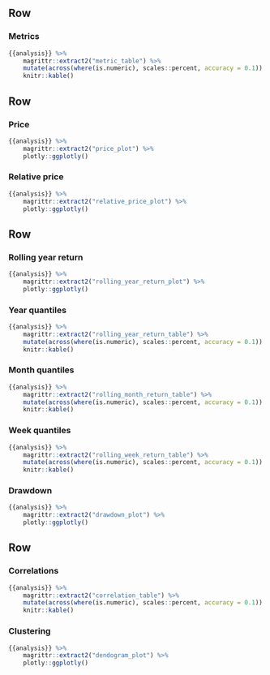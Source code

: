 Row
--------------------------------------------------------------------------------

### Metrics
```r
{{analysis}} %>% 
    magrittr::extract2("metric_table") %>% 
    mutate(across(where(is.numeric), scales::percent, accuracy = 0.1)) %>%
    knitr::kable()
```


Row
--------------------------------------------------------------------------------

### Price
```r
{{analysis}} %>% 
    magrittr::extract2("price_plot") %>% 
    plotly::ggplotly()
```

### Relative price
```r
{{analysis}} %>% 
    magrittr::extract2("relative_price_plot") %>% 
    plotly::ggplotly()
```


Row {.tabset .tabset-fade}
--------------------------------------------------------------------------------

### Rolling year return
```r
{{analysis}} %>% 
    magrittr::extract2("rolling_year_return_plot") %>% 
    plotly::ggplotly()
```

### Year quantiles
```r
{{analysis}} %>% 
    magrittr::extract2("rolling_year_return_table") %>%
    mutate(across(where(is.numeric), scales::percent, accuracy = 0.1)) %>%
    knitr::kable()
```

### Month quantiles
```r
{{analysis}} %>% 
    magrittr::extract2("rolling_month_return_table") %>%
    mutate(across(where(is.numeric), scales::percent, accuracy = 0.1)) %>%
    knitr::kable()
```

### Week quantiles
```r
{{analysis}} %>% 
    magrittr::extract2("rolling_week_return_table") %>% 
    mutate(across(where(is.numeric), scales::percent, accuracy = 0.1)) %>%
    knitr::kable()
```

### Drawdown
```r
{{analysis}} %>% 
    magrittr::extract2("drawdown_plot") %>% 
    plotly::ggplotly()
```


Row
--------------------------------------------------------------------------------

### Correlations
```r
{{analysis}} %>% 
    magrittr::extract2("correlation_table") %>% 
    mutate(across(where(is.numeric), scales::percent, accuracy = 0.1)) %>%
    knitr::kable()
```

### Clustering
```r
{{analysis}} %>% 
    magrittr::extract2("dendogram_plot") %>% 
    plotly::ggplotly()
```
